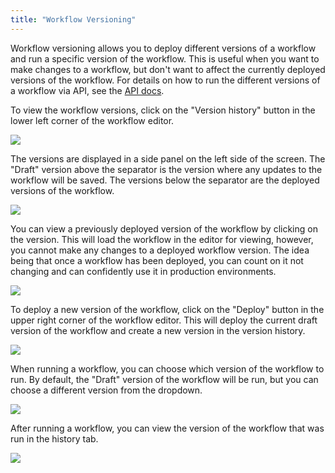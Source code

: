 ```yaml
---
title: "Workflow Versioning"
---
```


Workflow versioning allows you to deploy different versions of a workflow and run a specific version of the workflow. This is useful when you want to make changes to a workflow, but don't want to affect the currently deployed versions of the workflow. For details on how to run the different versions of a workflow via API, see the [API docs](/api-reference/endpoint/run_workflow).

To view the workflow versions, click on the "Version history" button in the lower left corner of the workflow editor.

![](/images/workflow_versioning/editor_highlight_version_button.png)

The versions are displayed in a side panel on the left side of the screen. The "Draft" version above the separator is the version where any updates to the workflow will be saved. The versions below the separator are the deployed versions of the workflow.

![](/images/workflow_versioning/versioning_sidepanel.png)

You can view a previously deployed version of the workflow by clicking on the version. This will load the workflow in the editor for viewing, however, you cannot make any changes to a deployed workflow version. The idea being that once a workflow has been deployed, you can count on it not changing and can confidently use it in production environments.

![](/images/workflow_versioning/viewing_v1.png)

To deploy a new version of the workflow, click on the "Deploy" button in the upper right corner of the workflow editor. This will deploy the current draft version of the workflow and create a new version in the version history.

![](/images/workflow_versioning/deploy_modal.png)

When running a workflow, you can choose which version of the workflow to run. By default, the "Draft" version of the workflow will be run, but you can choose a different version from the dropdown.

![](/images/workflow_versioning/workflow_runner.png)

After running a workflow, you can view the version of the workflow that was run in the history tab.

![](/images/workflow_versioning/history.png)
